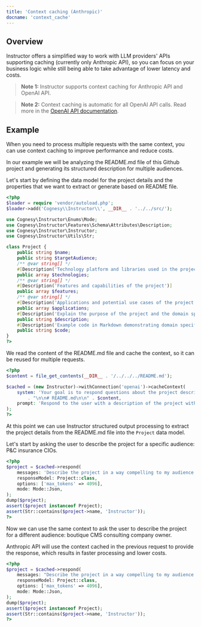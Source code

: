 ---
title: 'Context caching (Anthropic)'
docname: 'context_cache'
---

## Overview

Instructor offers a simplified way to work with LLM providers' APIs supporting caching
(currently only Anthropic API), so you can focus on your business logic while still being
able to take advantage of lower latency and costs.

> **Note 1:** Instructor supports context caching for Anthropic API and OpenAI API.

> **Note 2:** Context caching is automatic for all OpenAI API calls. Read more
> in the [OpenAI API documentation](https://platform.openai.com/docs/guides/prompt-caching).


## Example

When you need to process multiple requests with the same context, you can use context
caching to improve performance and reduce costs.

In our example we will be analyzing the README.md file of this Github project and
generating its structured description for multiple audiences.

Let's start by defining the data model for the project details and the properties
that we want to extract or generate based on README file.

```php
<?php
$loader = require 'vendor/autoload.php';
$loader->add('Cognesy\\Instructor\\', __DIR__ . '../../src/');

use Cognesy\Instructor\Enums\Mode;
use Cognesy\Instructor\Features\Schema\Attributes\Description;
use Cognesy\Instructor\Instructor;
use Cognesy\Instructor\Utils\Str;

class Project {
    public string $name;
    public string $targetAudience;
    /** @var string[] */
    #[Description('Technology platform and libraries used in the project')]
    public array $technologies;
    /** @var string[] */
    #[Description('Features and capabilities of the project')]
    public array $features;
    /** @var string[] */
    #[Description('Applications and potential use cases of the project')]
    public array $applications;
    #[Description('Explain the purpose of the project and the domain specific problems it solves')]
    public string $description;
    #[Description('Example code in Markdown demonstrating domain specific application of the library')]
    public string $code;
}
?>
```

We read the content of the README.md file and cache the context, so it can be reused for
multiple requests.

```php
<?php
$content = file_get_contents(__DIR__ . '/../../../README.md');

$cached = (new Instructor)->withConnection('openai')->cacheContext(
    system: 'Your goal is to respond questions about the project described in the README.md file'
        . "\n\n# README.md\n\n" . $content,
    prompt: 'Respond to the user with a description of the project with JSON using schema:\n<|json_schema|>',
);
?>
```
At this point we can use Instructor structured output processing to extract the project
details from the README.md file into the `Project` data model.

Let's start by asking the user to describe the project for a specific audience: P&C insurance CIOs.

```php
<?php
$project = $cached->respond(
    messages: 'Describe the project in a way compelling to my audience: P&C insurance CIOs.',
    responseModel: Project::class,
    options: ['max_tokens' => 4096],
    mode: Mode::Json,
);
dump($project);
assert($project instanceof Project);
assert(Str::contains($project->name, 'Instructor'));
?>
```
Now we can use the same context to ask the user to describe the project for a different
audience: boutique CMS consulting company owner.

Anthropic API will use the context cached in the previous request to provide the response,
which results in faster processing and lower costs.

```php
<?php
$project = $cached->respond(
    messages: "Describe the project in a way compelling to my audience: boutique CMS consulting company owner.",
    responseModel: Project::class,
    options: ['max_tokens' => 4096],
    mode: Mode::Json,
);
dump($project);
assert($project instanceof Project);
assert(Str::contains($project->name, 'Instructor'));
?>
```
